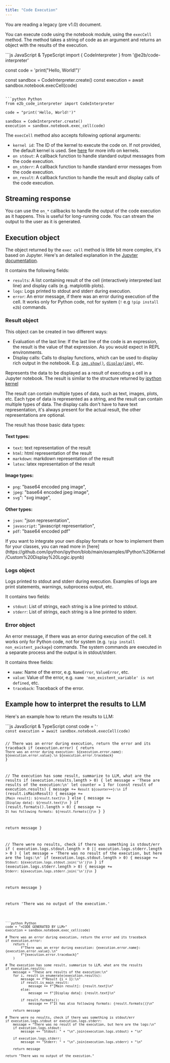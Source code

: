 ```yaml
---
title: "Code Execution"
---
```


<Callout icon="circle-exclamation" color="#ff8800" iconType="regular">You are reading a legacy (pre v1.0) document.</Callout>


You can execute code using the notebook module, using the `execCell` method. The method takes a string of code as an argument and returns an object with the results of the execution.

<CodeGroup isRunnable={false}>
```js JavaScript & TypeScript
import { CodeInterpreter } from '@e2b/code-interpreter'

const code = 'print("Hello, World!")'

const sandbox = CodeInterpreter.create()
const execution = await sandbox.notebook.execCell(code)
```

```python Python
from e2b_code_interpreter import CodeInterpreter

code = "print('Hello, World!')"

sandbox = CodeInterpreter.create()
execution = sandbox.notebook.exec_cell(code)
```
</CodeGroup>

The `execCell` method also accepts following optional arguments:
- `kernel id`: The ID of the kernel to execute the code on. If not provided, the default kernel is used. See [here](/legacy/code-interpreter/kernels) for more info on kernels.
- `on stdout`: A callback function to handle standard output messages from the code execution.
- `on_stderr`: A callback function to handle standard error messages from the code execution.
- `on_result`: A callback function to handle the result and display calls of the code execution.

## Streaming response

You can use the `on_*` callbacks to handle the output of the code execution as it happens. This is useful for long-running code. You can stream the output to the user as it is generated.

## Execution object

The object returned by the `exec cell` method is little bit more complex, it's based on Jupyter. Here's an detailed explanation in the [Jupyter documentation](https://jupyter-client.readthedocs.io/en/stable/messaging.html).

It contains the following fields:

- `results`: A list containing result of the cell (interactively interpreted last line) and display calls (e.g. matplotlib plots).
- `logs`: Logs printed to stdout and stderr during execution.
- `error`: An error message, if there was an error during execution of the cell. It works only for Python code, not for system (`!` e.g `!pip install e2b`) commands.

### Result object

This object can be created in two different ways:
- Evaluation of the last line: If the last line of the code is an expression, the result is the value of that expression. As you would expect in REPL environments.
- Display calls: Calls to display functions, which can be used to display rich output in the notebook. E.g. [`img.show()`](https://matplotlib.org/stable/api/_as_gen/matplotlib.pyplot.show.html), [`display(img)`](https://ipython.readthedocs.io/en/stable/api/generated/IPython.display.html), etc.

Represents the data to be displayed as a result of executing a cell in a Jupyter notebook.
The result is similar to the structure returned by [ipython kernel](https://ipython.readthedocs.io/en/stable/development/execution.html#execution-semantics)

The result can contain multiple types of data, such as text, images, plots, etc. Each type of data is represented
as a string, and the result can contain multiple types of data. The display calls don't have to have text representation, it's always present for the actual result,
the other representations are optional.

The result has those basic data types:

#### Text types:
- `text`: text representation of the result
- `html`: html representation of the result
- `markdown`: markdown representation of the result
- `latex`: latex representation of the result

#### Image types:
 - `png`: "base64 encoded png image",
 - `jpeg`: "base64 encoded jpeg image",
 - `svg`": "svg image",

#### Other types:
 - `json`: "json representation",
 - `javascript`: "javascript representation",
 - `pdf`: "base64 encoded pdf"

<Note>
  If you want to integrate your own display formats or how to implement them for your classes, you can read more in [here](https://github.com/ipython/ipython/blob/main/examples/IPython%20Kernel/Custom%20Display%20Logic.ipynb)
</Note>

### Logs object

Logs printed to stdout and stderr during execution. Examples of logs are print statements, warnings, subprocess output, etc.

It contains two fields:
- `stdout`: List of strings, each string is a line printed to stdout.
- `stderr`: List of strings, each string is a line printed to stderr.

### Error object

An error message, if there was an error during execution of the cell.
<Note>
  It works only for Python code, not for system (e.g. `!pip install non_existent_package`) commands. The system commands are executed in a separate process and the output is in stdout/stderr.
</Note>

It contains three fields:
- `name`: Name of the error, e.g. `NameError`, `ValueError`, etc.
- `value`: Value of the error, e.g. `name 'non_existent_variable' is not defined`, etc.
- `traceback`: Traceback of the error.


## Example how to interpret the results to LLM

Here's an example how to return the results to LLM:

<CodeGroup isRunnable={false}>
```js JavaScript & TypeScript
const code = '<CODE GENERATED BY LLM>'
const execution = await sandbox.notebook.execCell(code)

// There was an error during execution, return the error and its traceback
if (execution.error) {
  return `There was an error during execution: ${execution.error.name}: ${execution.error.value}.\n
  ${execution.error.traceback}`
}

// The execution has some result, summarize to LLM, what are the results
if (execution.results.length > 0) {
  let message = 'These are results of the execution:\n'
  let counter = 1
  for (const result of execution.results) {
    message += `Result ${counter++}:\n`
    if (result.isMainResult) {
      message += `[Main result]: ${result.text}\n`
    } else {
      message += `[Display data]: ${result.text}\n`
    }
    if (result.formats().length > 0) {
      message += `It has following formats: ${result.formats()}\n`
    }
  }

  return message
}

// There were no results, check if there was something is stdout/err
if (
  execution.logs.stdout.length > 0 ||
  execution.logs.stderr.length > 0
) {
  let message = 'There was no result of the execution, but here are the logs:\n'
  if (execution.logs.stdout.length > 0) {
    message += `Stdout: ${execution.logs.stdout.join('\n')}\n`
  }
  if (execution.logs.stderr.length > 0) {
    message += `Stderr: ${execution.logs.stderr.join('\n')}\n`
  }

  return message
}

return 'There was no output of the execution.'
```

```python Python
code = "<CODE GENERATED BY LLM>"
execution = sandbox.notebook.exec_cell(code)

# There was an error during execution, return the error and its traceback
if execution.error:
    return (
        f"There was an error during execution: {execution.error.name}: {execution.error.value}.\n"
        f"{execution.error.traceback}"
    )

# The execution has some result, summarize to LLM, what are the results
if execution.results:
    message = "These are results of the execution:\n"
    for i, result in enumerate(execution.results):
        message += f"Result {i + 1}:\n"
        if result.is_main_result:
            message += f"[Main result]: {result.text}\n"
        else:
            message += f"[Display data]: {result.text}\n"

        if result.formats():
            message += f"It has also following formats: {result.formats()}\n"

    return message

# There were no results, check if there was something is stdout/err
if execution.logs.stdout or execution.logs.stderr:
    message = "There was no result of the execution, but here are the logs:\n"
    if execution.logs.stdout:
        message += "Stdout: " + "\n".join(execution.logs.stdout) + "\n"

    if execution.logs.stderr:
        message += "Stderr: " + "\n".join(execution.logs.stderr) + "\n"

    return message

return "There was no output of the execution."
```
</CodeGroup>
